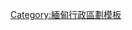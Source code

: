 {{Navbox
|name  = 掸邦行政区划
|title = [[掸邦]]
|listclass = hlist
|image = [[Image:Flag of the Shan State.svg|120px]]<br/>[[Image:Burma Shan locator map.png|120px]]
|above = '''首府''': [[東枝]]
|state= {{{state|expanded}}}
|group1= 东部
|list1 =
  {{Navbox subgroup
|group1= [[景棟縣]]
|list1 =
* [[景栋镇区]]
* [[孟卡镇区]]
* [[缅甸掸邦（东部）第四特区|勐拉镇区]]
* [[孟洋镇区]]
* [[孟宾镇区]]
* [[孟包|孟包分镇]]
* [[Tone Tar分镇]]
|group2= [[孟帕亚县]]
|list2 =
* [[孟帕亚镇区]]
* [[勐洋镇区]]
* [[勐育分区]]
|group3= [[孟萨县]]
|list3 =
* [[孟萨镇区]]
* [[孟东镇区]]
* [[孟科|孟科分镇区]]
* [[孟塔|孟塔分镇]]
* [[班巴金|班巴金分镇]]
|group4= [[大其力縣]]
|list4 =
* [[大其力镇区]]
* [[江拉|景拉分镇区]]
* [[塔莱 (掸邦)|塔莱分镇区]]
  }}
|group2= 北部
|list2 =
  {{Navbox subgroup
|group1= [[滚弄县]]
|list1 =
* [[滚弄镇区]]
|group2= [[皎脉县]]
|list2 =
* [[昔卜镇区]]
* [[皎脉镇区]]
* [[南渡镇区]]
* [[瑙丘镇区]]
* [[孟隆|孟隆分镇区]]
* [[勐皋|勐皋分镇区]]
|group3= [[臘戍縣]]
|list3 =
* [[赛尼镇区]]
* [[腊戍镇区]]
* [[孟崖镇区]]
* [[当阳镇区]]
|group4= [[老街縣]]
|list4 = 参见'''果敢自治特区'''
|group5= [[木姐縣]]
|list5 =
* [[贵概镇区]]
* [[木姐镇区]]
* [[南坎镇区]]
* [[Manhero Subtownship]]
* [[勐古|勐古分镇]]
* [[棒赛|棒赛分镇]]（九谷）
* [[大勐稳|大勐稳分镇]]
|group6= [[户板县]]
|list6 = 参见'''佤族自治区'''
|group7= [[马芒县]]
|list7 = 参见'''佤族自治区'''
|group8= [[孟密县]]
|list8 =
* [[马本镇区]]
* [[孟密镇区]]
|group9 = [[果敢自治特区]]
|list9 =
* [[老街镇区]]
* [[拱掌镇区]]（贡江镇区）
* [[清水河|清水河分区]]
* [[穆泰区|穆泰分区]]
|group10 = [[布朗自治特区]]<sup>1</sup>
|list10 =
* [[曼栋镇区]]（曼东镇区、蛮峒镇区）<sup>1</sup>
* [[南散镇区]]<sup>1</sup>
|group11 = [[佤自治区]]
|list11 =
* [[户板镇区]]
* [[勐冒镇区]]
* [[班歪镇区]] 
* [[南邓分镇区]]（南邓特区）
* [[班弄|班弄分镇区]]
* [[马曼镇区]]（麦曼镇区） 
* [[纳潘镇区]] 
* [[邦桑镇区]] 
* [[曼干|曼干分镇区]]
}}
|group3= 南部
|list3 =
  {{Navbox subgroup
|group1= [[朗科縣]]
|list1 =
* [[朗科镇区]]
* [[茂迈镇区]]
* [[孟乃镇区]]
* [[孟板镇区]]
* [[贺猛|贺猛分镇区]]
* [[景唐|景唐分镇区]]
|group2= [[萊林縣]]
|list2 =
* [[昆欣镇区]]
* [[杰迪镇区]]
* [[莱卡镇区]]
* [[莱林镇区]]
* [[孟休镇区]]
* [[孟贡镇区]]
* [[南桑镇区]]
* [[卡里 (掸邦)|卡里分镇区]]
* [[阔兰|阔兰分镇区]]
* [[孟瑙|孟瑙分镇区]]
* [[孟展|孟展分镇区]]
* {{le|邦隆分镇区|Panglong Subtownship}}
|group3= [[東枝縣]]
|list3 =
* [[格劳镇区]]
* [[劳索镇区]]（劳绍镇区）
* [[娘瑞镇区]]
* [[贝贡镇区]]
* [[东枝镇区]]
* [[因多分镇]]
* [[皎德隆基分镇]]
* [[Naungtayar Subtownship]]
|group4 = [[德努自治特区]]
|list4 =
* [[宾德雅镇区]]（彬得亚镇区）
* [[耶岸镇区]]（耶敢镇区、伊瓦岸镇区）
|group5 = [[巴欧自治特区]]
|list5 =
* [[和榜镇区]]
* [[昔胜镇区]]
* [[宾朗镇区]]
  }}

|group4= 主要城镇
|list4 =
* [[東枝]]
* [[昂班]]
* [[艾达雅]]
* [[清水河 (果敢)|清水河]]
* [[户板]]
* [[和榜]]
* [[兴威]]
* [[昔胜]]
* [[昔卜]]
* [[格劳]]
* [[景棟]]
* [[昆欣]]
* [[滚弄]]
* [[贵概]]
* [[皎脉]]
* [[皆迪]]（杰迪）
* [[莱卡 (掸邦)|莱卡]]
* [[兰柯]]
* [[臘戍]]
* [[老街 (果敢)|老街]]
* [[劳绍]]
* [[雷楞]]
* [[马本]]
* [[曼东]]
* [[茂迈]]
* [[孟帕雅]]
* [[猛撒]]
* [[孟休]]
* [[孟卡]]
* [[孟贡]]
* [[孟乃]]
* [[孟板]]
* [[孟宾]]
* [[孟东]]（勐栋）
* [[勐养]]
* [[勐洋]]
* [[勐古]]
* [[孟密]]
* [[孟崖]]
* [[木姐]]
* [[南坎]]
* [[南散]]
* [[南渡 (掸邦)|南渡]]
* [[南桑]]
* [[瑙丘]]
* [[娘瑞]]
* [[彬龙]]
* [[贝贡 (缅甸)|贝贡]]
* [[宾朗]]
* [[大其力]]
* [[當陽 (撣邦)|当阳]]
|below = <sup>1</sup> - 也属于[[皎脉县]]的一部分</br>Subtownship译为分镇区，简称分镇或分区
}}<noinclude>

[[Category:緬甸行政區劃模板]]
</noinclude>